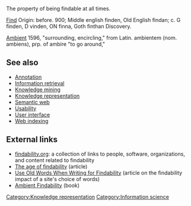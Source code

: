 The property of being findable at all times.


[[Find]] Origin: before. 900; Middle english finden, Old English findan; c. G finden, D vinden, ON finna, Goth finthan
Discovery.

[[Ambient]] 
1596, "surrounding, encircling," from Latin. ambientem (nom. ambiens), prp. of ambire "to go around," 

==See also==
* [[Annotation]]
* [[Information retrieval]]
* [[Knowledge mining]]
* [[Knowledge representation]]
* [[Semantic web]]
* [[Usability]]
* [[User interface]]
* [[Web indexing]]

==External links==

* [http://findability.org/ findability.org]: a collection of links to people, software, organizations, and content related to findability
* [http://www.boxesandarrows.com/view/the_age_of_findability The age of findability] (article)
* [http://www.useit.com/alertbox/search-keywords.html Use Old Words When Writing for Findability] (article on the findability impact of a site's choice of words)
* [http://www.oreilly.com/catalog/ambient/ Ambient Findability] (book)

[[Category:Knowledge representation]]
[[Category:Information science]]
